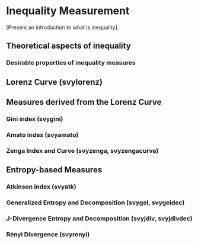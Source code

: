 # Inequality Measurement {#inequality}

[Present an introduction to what is inequality].

## Theoretical aspects of inequality

### Desirable properties of inequality measures

## Lorenz Curve (svylorenz)

## Measures derived from the Lorenz Curve

### Gini index (svygini)

### Amato index (svyamato)

### Zenga Index and Curve (svyzenga, svyzengacurve)

## Entropy-based Measures

### Atkinson index (svyatk)

### Generalized Entropy and Decomposition (svygei, svygeidec)

### J-Divergence Entropy and Decomposition (svyjdiv, svyjdivdec)

### Rényi Divergence (svyrenyi)


